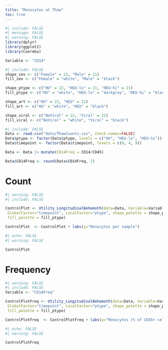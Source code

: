 ```yaml
---
title: "Monocytes at Thaw"
toc: true
---
```


```r
#| include: FALSE
#| message: FALSE
#| warning: FALSE
library(dplyr)
library(ggplot2)
library(Coereba)

Variable <- "CD14"
```

```r
#| include: FALSE
shape_sex <- c("Female" = 22, "Male" = 21)
fill_sex <- c("Female" = "white", "Male" = "black")

shape_ptype <- c("HU" = 22, "HEU-lo" = 21, "HEU-hi" = 21)
fill_ptype <- c("HU" = "white", "HEU-lo" = "darkgray", "HEU-hi" = "black")

shape_art <- c("HU" = 22, "HEU" = 21)
fill_art <- c("HU" = "white", "HEU" = "black")

shape_viral <- c("NoViral" = 22, "Viral" = 21)
fill_viral <- c("NoViral" = "white", "Viral" = "black")
```


```r
#| include: FALSE
Data <- read.csv("data/ThawCounts.csv", check.names=FALSE)
Data$ptype <- factor(Data$ptype, levels = c("HU", "HEU-lo", "HEU-hi"))
Data$timepoint <- factor(Data$timepoint, levels = c(0, 4, 9))

Data <- Data |> mutate(CD14Freq = CD14/CD45) 

Data$CD14Freq <- round(Data$CD14Freq, 2)
```

# Count

```r
#| warning: FALSE
#| include: FALSE

ControlPlot <- Utility_LongitudinalBehemoth(data=Data, Variable=Variable,
 GlobalFactor="timepoint", LocalFactor="ptype", shape_palette = shape_ptype,
 fill_palette = fill_ptype)

ControlPlot  <- ControlPlot + labs(y="Monocytes per sample")
```

```r
#| echo: FALSE
#| warning: FALSE

ControlPlot
```

# Frequency

```r
#| warning: FALSE
#| include: FALSE
Variable <- "CD14Freq"

ControlPlotFreq <- Utility_LongitudinalBehemoth(data=Data, Variable=Variable,
 GlobalFactor="timepoint", LocalFactor="ptype", shape_palette = shape_ptype,
 fill_palette = fill_ptype)

ControlPlotFreq  <- ControlPlotFreq + labs(y="Monocytes (% of CD45+ cells")
```

```r
#| echo: FALSE
#| warning: FALSE

ControlPlotFreq
```

